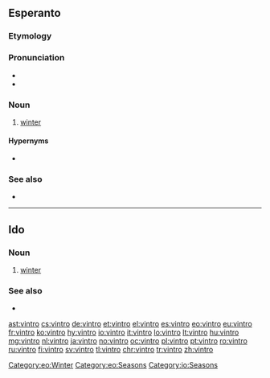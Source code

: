 ==Esperanto==
===Etymology===
{{etyl|gem|eo}}

===Pronunciation===
* {{IPA|/ˈvintro/|lang=eo}}
* {{hyphenation|vin|tro|lang=eo}}

===Noun===
{{eo-head}}

# [[winter]]

====Hypernyms====
* {{l|eo|sezono|gloss=season}}

===See also===
* {{list:seasons/eo}}

[[Category:eo:Winter]]
[[Category:eo:Seasons]]
{{eo BRO|4}}
{{eo GCSE|0}}
{{Universala Vortaro}}
----

==Ido==

===Noun===
{{io-noun|vintr}}

# [[winter]]

===See also===
* {{list:seasons/io}}

[[Category:io:Seasons]]

[[ast:vintro]]
[[cs:vintro]]
[[de:vintro]]
[[et:vintro]]
[[el:vintro]]
[[es:vintro]]
[[eo:vintro]]
[[eu:vintro]]
[[fr:vintro]]
[[ko:vintro]]
[[hy:vintro]]
[[io:vintro]]
[[it:vintro]]
[[lo:vintro]]
[[lt:vintro]]
[[hu:vintro]]
[[mg:vintro]]
[[nl:vintro]]
[[ja:vintro]]
[[no:vintro]]
[[oc:vintro]]
[[pl:vintro]]
[[pt:vintro]]
[[ro:vintro]]
[[ru:vintro]]
[[fi:vintro]]
[[sv:vintro]]
[[tl:vintro]]
[[chr:vintro]]
[[tr:vintro]]
[[zh:vintro]]